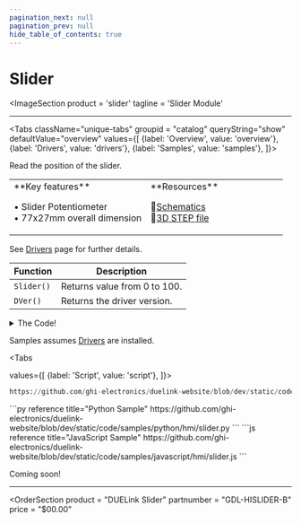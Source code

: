 ```yaml
---
pagination_next: null
pagination_prev: null
hide_table_of_contents: true
---
```



# Slider

<ImageSection
    product = 'slider'
    tagline = 'Slider Module'
></ImageSection>

---

<Tabs className="unique-tabs" groupid = "catalog" queryString="show" defaultValue="overview"
  values={[
    {label: 'Overview', value: 'overview'},
    {label: 'Drivers', value: 'drivers'},
    {label: 'Samples', value: 'samples'},
  ]}>

<TabItem value="overview">

Read the position of the slider.


<table><td width='50%'>
**Key features**

• Slider Potentiometer<br/>
• 77x27mm overall dimension<br/>

</td><td width='50%'>
**Resources**

📄[Schematics](pathname:///sch/gdl-hislider-b.pdf)<br/>
🔩[3D STEP file](pathname:///3d/gdl-hislider-b.step)<br/>

</td></table>

</TabItem>

<TabItem value="drivers">

See [Drivers](../../engine/drivers) page for further details.

Function | Description
--- | ---
`Slider()` | Returns value from 0 to 100.
`DVer()` | Returns the driver version.

<details>
  <summary>The Code!</summary>

```py reference title="Slider Driver"
https://github.com/ghi-electronics/duelink-website/blob/dev/static/code/drivers/hmi/slider.txt
```

</details>
</TabItem>

<TabItem value="samples">

Samples assumes [Drivers](../../engine/drivers) are installed.

<Tabs

  values={[
    {label: 'Script', value: 'script'},
]}>

<TabItem value="script">

```py reference title="Script Sample"
https://github.com/ghi-electronics/duelink-website/blob/dev/static/code/samples/script/hmi/slider.txt
```
</TabItem>

<TabItem value="py">
```py reference title="Python Sample"
https://github.com/ghi-electronics/duelink-website/blob/dev/static/code/samples/python/hmi/slider.py
```
</TabItem>

<TabItem value="js">
```js reference title="JavaScript Sample"
https://github.com/ghi-electronics/duelink-website/blob/dev/static/code/samples/javascript/hmi/slider.js
```
</TabItem>

</Tabs>
</TabItem>

<TabItem value="projects">Coming soon!</TabItem>

</Tabs>

---

<OrderSection
    product = "DUELink Slider"
    partnumber = "GDL-HISLIDER-B"
    price = "$00.00"
></OrderSection>